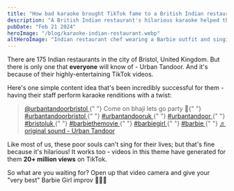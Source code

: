 ```yaml
---
title: "How bad karaoke brought TikTok fame to a British Indian restaurant"
description: "A British Indian restaurant's hilarious karaoke helped them get 20M+ views on TikTok."
pubDate: "Feb 21 2024"
heroImage: "/blog/karaoke-indian-restaurant.webp"
altHeroImage: "Indian restaurant chef wearing a Barbie outfit and singing for a TikTok video"
---
```


There are 175 Indian restaurants in the city of Bristol, United Kingdom. But there is only one that **everyone**
will know of - Urban Tandoor. And it's because of their highly-entertaining TikTok videos.

Here's one simple content idea that's been incredibly successful for them - having their staff perform
karaoke renditions with a twist:

<div>
  <blockquote
    class="tiktok-embed"
    cite="https://www.tiktok.com/@urbantandoorbristol/video/7237499892929760538"
    data-video-id="7237499892929760538"
    style="max-width: 605px;min-width: 325px;"
  >
    <section>
      <a
        target="_blank"
        title="@urbantandoorbristol"
        href="https://www.tiktok.com/@urbantandoorbristol?refer=embed"
      >
        @urbantandoorbristol
      </a>{" "}
      Come on bhaji lets go party 🕺{" "}
      <a
        title="urbantandoorbristol"
        target="_blank"
        href="https://www.tiktok.com/tag/urbantandoorbristol?refer=embed"
      >
        #urbantandoorbristol
      </a>{" "}
      <a
        title="urbantandooruk"
        target="_blank"
        href="https://www.tiktok.com/tag/urbantandooruk?refer=embed"
      >
        #urbantandooruk
      </a>{" "}
      <a
        title="urbantandoor"
        target="_blank"
        href="https://www.tiktok.com/tag/urbantandoor?refer=embed"
      >
        #urbantandoor
      </a>{" "}
      <a
        title="bristoluk"
        target="_blank"
        href="https://www.tiktok.com/tag/bristoluk?refer=embed"
      >
        #bristoluk
      </a>{" "}
      <a
        title="barbiethemovie"
        target="_blank"
        href="https://www.tiktok.com/tag/barbiethemovie?refer=embed"
      >
        #barbiethemovie
      </a>{" "}
      <a
        title="barbiegirl"
        target="_blank"
        href="https://www.tiktok.com/tag/barbiegirl?refer=embed"
      >
        #barbiegirl
      </a>{" "}
      <a
        title="barbie"
        target="_blank"
        href="https://www.tiktok.com/tag/barbie?refer=embed"
      >
        #barbie
      </a>{" "}
      <a
        target="_blank"
        title="♬ original sound - Urban Tandoor"
        href="https://www.tiktok.com/music/original-sound-7237499843949284122?refer=embed"
      >
        ♬ original sound - Urban Tandoor
      </a>
    </section>
  </blockquote>
  <script async src="https://www.tiktok.com/embed.js"></script>
</div>

Like most of us, these poor souls can't sing for their lives; but that's fine because it's hilarious!
It works too - videos in this theme have generated for them **20+ million views** on TikTok.

So what are you waiting for? Open up that video camera and give your "very best" Barbie Girl improv 👱‍♀️💄
